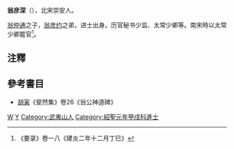 '''翁彦深'''（{{bd|1079年||1141年||W}}），北宋崇安人。

[[翁仲通|翁仲通]]之子，[[翁彦约|翁彦约]]之弟，进士出身。历官秘书少监、太常少卿等。南宋時以太常少卿罷官<ref>《要录》卷一八《建炎二年十二月丁巳》</ref>。

==注釋==
{{reflist}}

==參考書目==
*[[胡寅|胡寅]]《斐然集》卷26《翁公神道碑》

[[Category:宋朝政治人物|W]]
[[Category:翁姓|Y]]
[[Category:武夷山人|Category:武夷山人]]
[[Category:紹聖元年甲戌科進士|Category:紹聖元年甲戌科進士]]